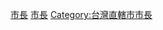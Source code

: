 {{Catnav|頁面分類|人物|職業|市長}}
{{Catnav|頁面分類|人物|各職業人物|政治人物|市長}}

{{Catmore}}

[[Category:新北市政治人物|市長]]
[[Category:新北市政府官員|市長]]
[[Category:台灣直轄市市長|Category:台灣直轄市市長]]